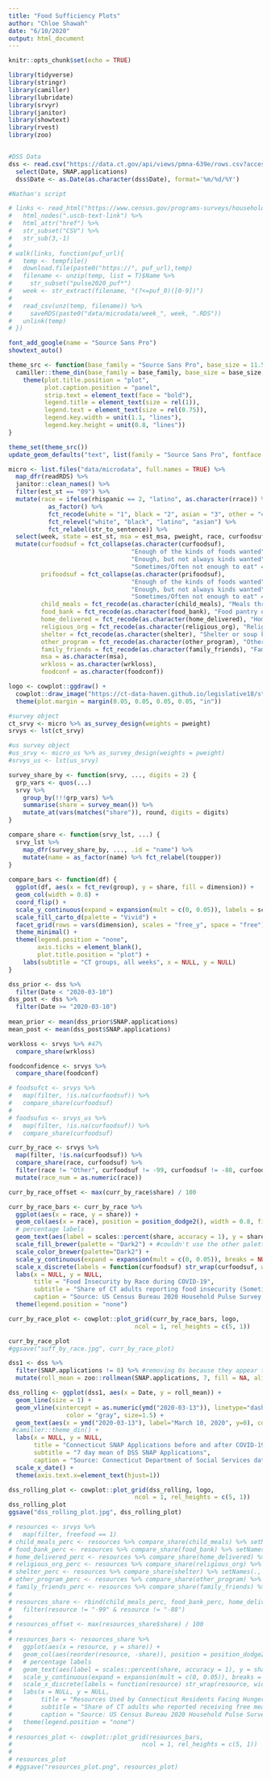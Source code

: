 ```yaml
---
title: "Food Sufficiency Plots"
author: "Chloe Shawah"
date: "6/10/2020"
output: html_document
---
```


```r
knitr::opts_chunk$set(echo = TRUE)

library(tidyverse)
library(stringr)
library(camiller)
library(lubridate)
library(srvyr)
library(janitor)
library(showtext)
library(rvest)
library(zoo)


#DSS Data
dss <- read.csv("https://data.ct.gov/api/views/pmna-639e/rows.csv?accessType=DOWNLOAD") %>% 
  select(Date, SNAP.applications)
  dss$Date <- as.Date(as.character(dss$Date), format='%m/%d/%Y') 

```

```r

#Nathan's script

# links <- read_html("https://www.census.gov/programs-surveys/household-pulse-survey/datasets.html") %>%
#   html_nodes(".uscb-text-link") %>%
#   html_attr("href") %>%
#   str_subset("CSV") %>%
#   str_sub(3,-1)
# 
# walk(links, function(puf_url){
#   temp <- tempfile()
#   download.file(paste0("https://", puf_url),temp)
#   filename <- unzip(temp, list = T)$Name %>%
#     str_subset("pulse2020_puf*")
#   week <- str_extract(filename, "(?<=puf_0)([0-9])")
# 
#   read_csv(unz(temp, filename)) %>%
#     saveRDS(paste0("data/microdata/week_", week, ".RDS"))
#   unlink(temp)
# })

```


```r

font_add_google(name = "Source Sans Pro")
showtext_auto()

theme_src <- function(base_family = "Source Sans Pro", base_size = 11.5, ...) {
  camiller::theme_din(base_family = base_family, base_size = base_size, ...) +
    theme(plot.title.position = "plot",
          plot.caption.position = "panel",
          strip.text = element_text(face = "bold"),
          legend.title = element_text(size = rel(1)),
          legend.text = element_text(size = rel(0.75)),
          legend.key.width = unit(1.1, "lines"),
          legend.key.height = unit(0.8, "lines"))
}

theme_set(theme_src())
update_geom_defaults("text", list(family = "Source Sans Pro", fontface = "bold"))


```


```r

micro <- list.files("data/microdata", full.names = TRUE) %>%
  map_dfr(readRDS) %>%
  janitor::clean_names() %>%
  filter(est_st == "09") %>% 
  mutate(race = ifelse(rhispanic == 2, "latino", as.character(rrace)) %>%
           as_factor() %>%
           fct_recode(white = "1", black = "2", asian = "3", other = "4") %>%
           fct_relevel("white", "black", "latino", "asian") %>%
           fct_relabel(str_to_sentence)) %>%
  select(week, state = est_st, msa = est_msa, pweight, race, curfoodsuf, prifoodsuf, freefood, child_meals = wherefree1, food_bank = wherefree2, home_delivered = wherefree3, religious_org = wherefree4, shelter = wherefree5, other_program = wherefree6, family_friends = wherefree7, wrkloss, foodconf) %>% 
  mutate(curfoodsuf = fct_collapse(as.character(curfoodsuf), 
                                  "Enough of the kinds of foods wanted" = "1",
                                  "Enough, but not always kinds wanted" = "2", 
                                  "Sometimes/Often not enough to eat" = c("3", "4")),
         prifoodsuf = fct_collapse(as.character(prifoodsuf), 
                                  "Enough of the kinds of foods wanted" = "1",
                                  "Enough, but not always kinds wanted" = "2", 
                                  "Sometimes/Often not enough to eat" = c("3", "4")),
         child_meals = fct_recode(as.character(child_meals), "Meals through schools or other programs aimed at children" = "1"),
         food_bank = fct_recode(as.character(food_bank), "Food pantry or food bank" = "1"),
         home_delivered = fct_recode(as.character(home_delivered), "Home-delivered meal service" = "1"),
         religious_org = fct_recode(as.character(religious_org), "Religious organization" = "1"),
         shelter = fct_recode(as.character(shelter), "Shelter or soup kitchen" = "1"),
         other_program = fct_recode(as.character(other_program), "Other community program" = "1"),
         family_friends = fct_recode(as.character(family_friends), "Family, friends, or neighbors" = "1"),
         msa = as.character(msa),
         wrkloss = as.character(wrkloss),
         foodconf = as.character(foodconf))


```

``` r
logo <- cowplot::ggdraw() + 
  cowplot::draw_image("https://ct-data-haven.github.io/legislative18/static/media/logo.9144a510.png", x = 0, hjust = 0, width = 0.17) +
  theme(plot.margin = margin(0.05, 0.05, 0.05, 0.05, "in"))
```


```r

#survey object
ct_srvy <- micro %>% as_survey_design(weights = pweight)
srvys <- lst(ct_srvy)

#us survey object
#us_srvy <- micro_us %>% as_survey_design(weights = pweight)
#srvys_us <- lst(us_srvy)                                       

survey_share_by <- function(srvy, ..., digits = 2) {
  grp_vars <- quos(...)
  srvy %>%
    group_by(!!!grp_vars) %>%
    summarise(share = survey_mean()) %>%
    mutate_at(vars(matches("share")), round, digits = digits)
}

compare_share <- function(srvy_lst, ...) {
  srvy_lst %>%
    map_dfr(survey_share_by, ..., .id = "name") %>%
    mutate(name = as_factor(name) %>% fct_relabel(toupper))
}
  
compare_bars <- function(df) {
  ggplot(df, aes(x = fct_rev(group), y = share, fill = dimension)) +
  geom_col(width = 0.8) +
  coord_flip() +
  scale_y_continuous(expand = expansion(mult = c(0, 0.05)), labels = scales::percent_format(accuracy = 1)) +
  scale_fill_carto_d(palette = "Vivid") +
  facet_grid(rows = vars(dimension), scales = "free_y", space = "free") +
  theme_minimal() +
  theme(legend.position = "none",
        axis.ticks = element_blank(),
        plot.title.position = "plot") +
    labs(subtitle = "CT groups, all weeks", x = NULL, y = NULL)
}

```

```r

dss_prior <- dss %>% 
  filter(Date < "2020-03-10")
dss_post <- dss %>% 
  filter(Date >= "2020-03-10")
  
mean_prior <- mean(dss_prior$SNAP.applications)
mean_post <- mean(dss_post$SNAP.applications)

```

```r

workloss <- srvys %>% #47%
  compare_share(wrkloss)

foodconfidence <- srvys %>% 
  compare_share(foodconf)

# foodsufct <- srvys %>%
#   map(filter, !is.na(curfoodsuf)) %>%
#   compare_share(curfoodsuf)
# 
# foodsufus <- srvys_us %>%
#   map(filter, !is.na(curfoodsuf)) %>%
#   compare_share(curfoodsuf)

```


```r

curr_by_race <- srvys %>%
  map(filter, !is.na(curfoodsuf)) %>%
  compare_share(race, curfoodsuf) %>%
  filter(race != "Other", curfoodsuf != -99, curfoodsuf != -88, curfoodsuf != "Enough of the kinds of foods wanted", curfoodsuf != "Enough, but not always kinds wanted") %>%
  mutate(race_num = as.numeric(race))

curr_by_race_offset <- max(curr_by_race$share) / 100

curr_by_race_bars <- curr_by_race %>% 
  ggplot(aes(x = race, y = share)) +
  geom_col(aes(x = race), position = position_dodge2(), width = 0.8, fill = "cyan4") +
  # percentage labels
  geom_text(aes(label = scales::percent(share, accuracy = 1), y = share - 2 * curr_by_race_offset), color = "white", vjust = 1, position = position_dodge2(width = 0.8)) +
  scale_fill_brewer(palette = "Dark2") + #couldn't use the other palette
  scale_color_brewer(palette="Dark2") +
  scale_y_continuous(expand = expansion(mult = c(0, 0.05)), breaks = NULL) +
  scale_x_discrete(labels = function(curfoodsuf) str_wrap(curfoodsuf, width = 20)) +
  labs(x = NULL, y = NULL,
       title = "Food Insecurity by Race during COVID-19",
       subtitle = "Share of CT adults reporting food insecurity (Sometimes/Often not enough to eat), April 23 to June 23, 2020",
       caption = "Source: US Census Bureau 2020 Household Pulse Survey microdata") +
  theme(legend.position = "none")

curr_by_race_plot <- cowplot::plot_grid(curr_by_race_bars, logo,
                                   ncol = 1, rel_heights = c(5, 1))

curr_by_race_plot
#ggsave("suff_by_race.jpg", curr_by_race_plot) 

```

```r

dss1 <- dss %>% 
  filter(SNAP.applications != 0) %>% #removing 0s because they appear to be errors -- 4/10 & 4/11 was Easter weekend
  mutate(roll_mean = zoo::rollmean(SNAP.applications, 7, fill = NA, align = "left"))

dss_rolling <- ggplot(dss1, aes(x = Date, y = roll_mean)) +
  geom_line(size = 1) +
  geom_vline(xintercept = as.numeric(ymd("2020-03-13")), linetype="dashed", 
                color = "gray", size=1.5) +
  geom_text(aes(x = ymd("2020-03-13"), label="March 10, 2020", y=0), colour="gray", angle = 90, vjust = -1, hjust = -1.3, size = 4) +
 #camiller::theme_din() +
  labs(x = NULL, y = NULL,
       title = "Connecticut SNAP Applications before and after COVID-19",
       subtitle = "7 day mean of DSS SNAP Applications",
       caption = "Source: Connecticut Department of Social Services data") +
  scale_x_date() +
  theme(axis.text.x=element_text(hjust=1))

dss_rolling_plot <- cowplot::plot_grid(dss_rolling, logo,
                                   ncol = 1, rel_heights = c(5, 1))
dss_rolling_plot
ggsave("dss_rolling_plot.jpg", dss_rolling_plot)

```

```r

# resources <- srvys %>%
#   map(filter, freefood == 1)
# child_meals_perc <- resources %>% compare_share(child_meals) %>% setNames(., c("name", "resource", "share", "share_se")) #40%
# food_bank_perc <- resources %>% compare_share(food_bank) %>% setNames(., c("name", "resource", "share", "share_se")) #32%
# home_delivered_perc <- resources %>% compare_share(home_delivered) %>% setNames(., c("name", "resource", "share", "share_se")) #1%
# religious_org_perc <- resources %>% compare_share(religious_org) %>% setNames(., c("name", "resource", "share", "share_se")) #8%
# shelter_perc <- resources %>% compare_share(shelter) %>% setNames(., c("name", "resource", "share", "share_se")) #5%
# other_program_perc <- resources %>% compare_share(other_program) %>% setNames(., c("name", "resource", "share", "share_se")) #21%
# family_friends_perc <- resources %>% compare_share(family_friends) %>% setNames(., c("name", "resource", "share", "share_se")) #13%
# 
# resources_share <- rbind(child_meals_perc, food_bank_perc, home_delivered_perc, religious_org_perc, shelter_perc, other_program_perc, family_friends_perc) %>% 
#   filter(resource != "-99" & resource != "-88")
# 
# resources_offset <- max(resources_share$share) / 100
# 
# resources_bars <- resources_share %>% 
#   ggplot(aes(x = resource, y = share)) +
#   geom_col(aes(reorder(resource, -share)), position = position_dodge2(), width = 0.8, fill = "cyan4") +
#   # percentage labels
#   geom_text(aes(label = scales::percent(share, accuracy = 1), y = share - 2 * resources_offset), color = "black", vjust = -0.8, position = position_dodge2(width = 0.8)) +
#   scale_y_continuous(expand = expansion(mult = c(0, 0.05)), breaks = NULL) +
#   scale_x_discrete(labels = function(resource) str_wrap(resource, width = 15)) +
#   labs(x = NULL, y = NULL,
#        title = "Resources Used by Connecticut Residents Facing Hunger",
#        subtitle = "Share of CT adults who reported receiving free meals, April 23 to June 23, 2020",
#        caption = "Source: US Census Bureau 2020 Household Pulse Survey microdata") +
#   theme(legend.position = "none")
# 
# resources_plot <- cowplot::plot_grid(resources_bars,
#                                    ncol = 1, rel_heights = c(5, 1))
# 
# resources_plot
# #ggsave("resources_plot.png", resources_plot)
```





